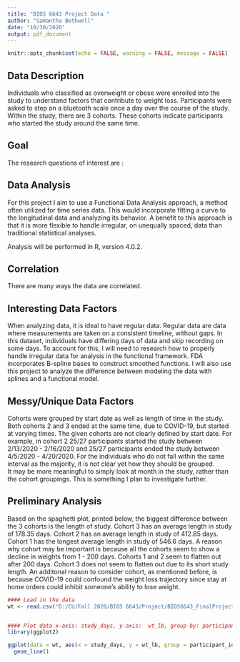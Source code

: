 ```yaml
---
title: "BIOS 6643 Project Data "
author: "Samantha Bothwell"
date: "10/30/2020"
output: pdf_document
---
```


```r
knitr::opts_chunk$set(echo = FALSE, warning = FALSE, message = FALSE)
```

## Data Description

Individuals who classified as overweight or obese were enrolled into the study to understand factors that contribute to weight loss. Participants were asked to step on a bluetooth scale once a day over the course of the study. Within the study, there are 3 cohorts. These cohorts indicate participants who started the study around the same time. 

##### \textit{Cohort 1 (N = 29)}
\begin{itemize}
  \item 29 people beginning 04/10/2018 – 07/01/2018 (All but 1 began on in April and May) 
  \item Ending between 11/14/2018 – 02/20/2020
  \item Mean study days 546.6 (95\% CI: 324.8, 600.0)
\end{itemize}

##### \textit{Cohort 2 (N = 27)}
\begin{itemize}
  \item 27 people beginning 02/13/2019 – 09/30/2019 (All but 2 began between 02/13/2020 – 02/16/2020) 
  \item Ending between 12/22/2019 – 04/20/2020 (All but 2 ended between 04/05/2020 – 04/20/2020)
  \item Mean study days 412.85 (95\% CI: 233.4, 433.0)
\end{itemize}

##### \textit{Cohort 3 (N = 37)}
\begin{itemize}
  \item 37 people beginning 09/30/2019 – 11/05/2020 
  \item Ending between 12/02/2019 – 04/20/2020 (All but 2 ended in March or April) 
  \item Mean study days 178.35 (95\% CI: 79.7, 202.0)
\end{itemize}

## Goal 

The research questions of interest are : 
\begin{itemize}
  \item What is the trajectory of weight over the duration of time in the study?    
  \item Is there a relationship between month of study and weight loss, when accounting for sex and age?
\end{itemize}

## Data Analysis

For this project I aim to use a Functional Data Analysis approach, a method often utilized for time series data. This would incorporate fitting a curve to the longitudinal data and analyzing its behavior. A benefit to this approach is that it is more flexible to handle irregular, on unequally spaced, data than traditional statistical analyses. 

Analysis will be performed in R, version 4.0.2.

## Correlation 

There are many ways the data are correlated. 
\begin{enumerate}
  \item Recordings by individual 
  \item Cohort 1 weights were all taken before COVID. Cohorts 2 and 3 had their weights recorded before and during COVID. 
  \item There may be a correlation based on the month. For example, individuals may be more incentized to lose weight during January because of New Years. Or, warmer months may encourage people to workout than during colder months. 
\end{enumerate}

## Interesting Data Factors 

When analyzing data, it is ideal to have regular data. Regular data are data where measurements are taken on a consistent timeline, without gaps. In this dataset, individuals have differing days of data and skip recording on some days. To account for this, I will need to research how to properly handle irregular data for analysis in the functional framework. FDA incorporates B-spline bases to construct smoothed functions. I will also use this project to analyze the difference between modeling the data with splines and a functional model. 

## Messy/Unique Data Factors 

Cohorts were grouped by start date as well as length of time in the study. Both cohorts 2 and 3 ended at the same time, due to COVID-19, but started at varying times. The given cohorts are not clearly defined by start date. For example, in cohort 2 25/27 participants started the study between 2/13/2020 - 2/16/2020 and 25/27 participants ended the study between 4/5/2020 - 4/20/2020. For the individuals who do not fall within the same interval as the majority, it is not clear yet how they should be grouped.   
It may be more meaningful to simply look at month in the study, rather than the cohort groupings. This is something I plan to investigate further. 


## Preliminary Analysis 

Based on the spaghetti plot, printed below, the biggest difference between the 3 cohorts is the length of study. Cohort 3 has an average length in study of 178.35 days. Cohort 2 has an average length in study of 412.85 days. Cohort 1 has the longest average length in study of 546.6 days. A reason why cohort may be important is because all the cohorts seem to show a decline in weights from 1 - 200 days. Cohorts 1 and 2 seem to flatten out after 200 days. Cohort 3 does not seem to flatten out due to its short study length. An additonal reason to consider cohort, as mentioned before, is because COVID-19 could confound the weight loss trajectory since stay at home orders could inhibit someone's ability to lose weight. 

```r
#### Load in the data 
wt <- read.csv("D:/CU/Fall 2020/BIOS 6643/Project/BIOS6643_FinalProject/DataProcessed/daily_weights_with_confounding.csv")


#### Plot data x-axis: study_days, y-axis:  wt_lb, group by: participant_id
library(ggplot2)

ggplot(data = wt, aes(x = study_days, y = wt_lb, group = participant_id, color = as.factor(cohort))) + 
  geom_line()
```


